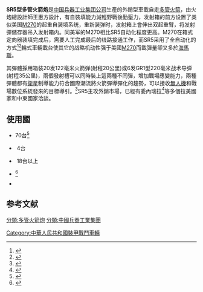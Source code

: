 '''SR5型多管火箭炮'''是[[中国兵器工业集团公司|中国兵器工业集团公司]]生產的外銷型車載自走[[多管火箭|多管火箭]]，由火炮總設計師王惠方設計，有自裝填能力減輕野戰後勤壓力，发射箱的前方设置了类似美国[[M270|M270]]的起重自装填系统，重新装弹时，发射箱上會伸出双起重臂，将发射彈储存器吊入发射箱内。同美军的M270相比SR5自动化程度更高。M270在箱式定向器装填完成后，需要人工完成最后的线路接通工作，而SR5采用了全自动化的方式<ref>{{Cite web |url=https://www.youtube.com/watch?v=G1LSLC39jvA |title=央視-國產火箭炮百發百中 |accessdate=2016-01-08 |archive-date=2016-04-02 |archive-url=https://web.archive.org/web/20160402013411/https://www.youtube.com/watch?v=G1LSLC39jvA |dead-url=no }}</ref><ref>{{Cite web |url=http://news.qq.com/a/20141108/024267.htm#p=1 |title=共架發射搶外銷目光 |accessdate=2016-01-08 |archive-date=2017-04-05 |archive-url=https://web.archive.org/web/20170405223520/http://news.qq.com/a/20141108/024267.htm#p=1 |dead-url=no }}</ref>輪式車輛載台使其它的战略机动性强于美國[[M270|M270]]而載彈量卻又多於[[M142高機動性多管火箭系統|海馬斯]]。

其彈體採用箱装20发122毫米火箭弹(射程20公里)或6发GR1型220毫米战术导弹(射程35公里)，兩個發射槽可以同時裝上這兩種不同彈，增加戰場應變能力，兩種彈體都有[[衛星|衛星]]制導能力符合國際潮流將火箭彈導彈化的趨勢，可以接收[[無人機|無人機]]和戰場數位系統發來的目標導引。<ref>{{Cite web |url=http://www.cos.org.cn/tbscenter/tbscms/zhuye2011/news/readnews.asp?articleid=7654 |title=中國兵工-箱式发射火箭炮 |accessdate=2016-01-08 |archive-date=2015-11-27 |archive-url=https://web.archive.org/web/20151127022936/http://www.cos.org.cn/tbscenter/tbscms/zhuye2011/news/readnews.asp?articleid=7654 |dead-url=no }}</ref>SR5主攻外銷市場，已經有委內瑞拉<ref>{{Cite web |url=http://www.norincogroup.com.cn/cn/zhuhai/pro12.html |title=中國兵器工業集團 |accessdate=2016-01-08 |archive-date=2017-08-21 |archive-url=https://web.archive.org/web/20170821110928/http://www.norincogroup.com.cn/cn/zhuhai/pro12.html |dead-url=no }}</ref>等多個拉美國家和中東國家洽談。

==使用國==
*{{ALG}} 70台<ref>{{Cite web |url=https://www.armyrecognition.com/china_artillery_vehicles_and_weapon_systems_uk/sr5_sr-5_guided_multiple_launch_rocket_system_gmlrs_mlrs_122mm_220_mm_technical_data_sheet_specifications_pictures_video_11601162.html |title=SR5 122mm/220mm GMLRS |accessdate=2019-10-22 |archive-date=2019-10-22 |archive-url=https://web.archive.org/web/20191022151939/https://www.armyrecognition.com/china_artillery_vehicles_and_weapon_systems_uk/sr5_sr-5_guided_multiple_launch_rocket_system_gmlrs_mlrs_122mm_220_mm_technical_data_sheet_specifications_pictures_video_11601162.html |dead-url=no }}</ref>
*{{BHR}}  4台
*{{VEN}}  18台以上
*{{UAE}}<ref>{{Cite web |url=https://pttnews.cc/641fa5f791 |title=存档副本 |accessdate=2020-09-15 |archive-date=2020-09-16 |archive-url=https://web.archive.org/web/20200916184556/https://pttnews.cc/641fa5f791 |dead-url=no }}</ref>
*{{LAO}}

==参考文献==
{{reflist}}
{{中华人民共和国的坦克与装甲车}}
[[Category:中華人民共和國裝甲戰鬥車輛|Category:中華人民共和國裝甲戰鬥車輛]]
[[分類:多管火箭炮|分類:多管火箭炮]]
[[分類:中國兵器工業集團|分類:中國兵器工業集團]]